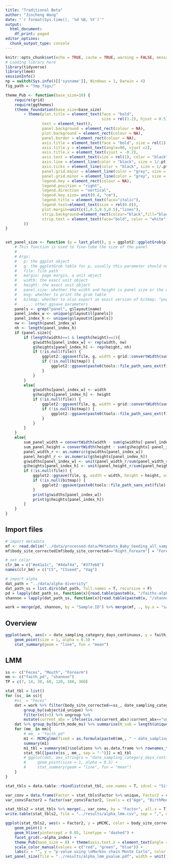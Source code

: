 ```yaml
---
title: "Traditional Beta"
author: "Jincheng Wang"
date: "`r format(Sys.time(), '%d %B, %Y')`"
output:
  html_document:
    df_print: paged
editor_options:
  chunk_output_type: console
---
```


```r
knitr::opts_chunk$set(echo = TRUE, cache = TRUE, warning = FALSE, message = FALSE)
# Loading library here
library(tidyverse)
library(lme4)
sessionInfo()
np = switch(Sys.info()[['sysname']], Windows = 1, Darwin = 4)
fig_path = "tmp_figs/"
```

```r
theme_Pub <- function(base_size=10) {
    require(grid)
    require(ggthemes)
    (theme_foundation(base_size=base_size)
        + theme(plot.title = element_text(face = "bold",
                                          size = rel(1.2), hjust = 0.5),
                text = element_text(),
                panel.background = element_rect(colour = NA),
                plot.background = element_rect(colour = NA),
                panel.border = element_rect(colour = NA),
                axis.title = element_text(face = "bold", size = rel(1), color = "black"),
                axis.title.y = element_text(angle=90, vjust =2),
                axis.title.x = element_text(vjust = -0.2),
                axis.text = element_text(size = rel(1), color = "black"),
                axis.line = element_line(color = "black", size = 1/.pt),
                axis.ticks = element_line(color = "black", size = 1/.pt),
                panel.grid.major = element_line(color = "grey", size = 0.1),
                panel.grid.minor = element_line(color = "grey", size = 0.1),
                legend.key = element_rect(colour = NA),
                legend.position = "right",
                legend.direction = "vertical",
                legend.key.size= unit(0.4, "cm"),
                legend.title = element_text(face="italic"),
                legend.text=element_text(size = rel(0.8)),
                plot.margin=unit(c(1,0.5,0.5,0.5),"lines"),
                strip.background=element_rect(colour="black",fill="black"),
                strip.text = element_text(face="bold", color = "white", size = rel(1))
        ))
}


set_panel_size <- function (p = last_plot(), g = ggplot2::ggplotGrob(p), file = NULL, margin = unit(1, "mm"), width = unit(4, "cm"), height = unit(4, "cm"), panel.size = T, msg = F, bitmap = "png", useDingbats = F, ...) {
    # This function is used to fine-tube the size of the panel
    #
    # Args:
    #   p: the ggplot object
    #   g: the ggplotGrob table for p, usually this parameter should not be changed
    #   file: file path
    #   margin: page margin, a unit object
    #   width: the exact unit object
    #   height: the exact unit object
    #   panel.size: whether the width and height is panel size or the overall graph
    #   msg: whether to print the grob table
    #   bitmap: whether to also export an exact version of bitmap: "png", "tiff", NULL
    #   ...: other ggsave parameters
    panels <- grep("panel", g$layout$name)
    panel_index_w <- unique(g$layout$l[panels])
    panel_index_h <- unique(g$layout$t[panels])
    nw <- length(panel_index_w)
    nh <- length(panel_index_h)
    if (panel.size){
        if (length(width)==1 & length(height)==1){
            g$widths[panel_index_w] <- rep(width, nw)
            g$heights[panel_index_h] <- rep(height, nh)
            if (!is.null(file)) {
                ggplot2::ggsave(file, g, width = grid::convertWidth(sum(g$widths) + 2 * margin, unitTo = "in", valueOnly = TRUE), height = grid::convertHeight(sum(g$heights) + 2 * margin, unitTo = "in", valueOnly = TRUE), useDingbats = useDingbats, ...)
                if (!is.null(bitmap)) {
                    ggplot2::ggsave(paste0(tools::file_path_sans_ext(file), ".", bitmap), g, width = grid::convertWidth(sum(g$widths) + 2 * margin, unitTo = "in", valueOnly = TRUE), height = grid::convertHeight(sum(g$heights) + 2 * margin, unitTo = "in", valueOnly = TRUE),  dpi = 600, ...)
                }
            }
        }
        else{
            g$widths[panel_index_w] <- width
            g$heights[panel_index_h] <- height
            if (!is.null(file)) {
                ggplot2::ggsave(file, g, width = grid::convertWidth(sum(g$widths) + 2 * margin, unitTo = "in", valueOnly = TRUE), height = grid::convertHeight(sum(g$heights) + 2 * margin, unitTo = "in", valueOnly = TRUE), useDingbats = useDingbats, ...)
                if (!is.null(bitmap)) {
                    ggplot2::ggsave(paste0(tools::file_path_sans_ext(file), ".", bitmap), g, width = grid::convertWidth(sum(g$widths) + 2 * margin, unitTo = "in", valueOnly = TRUE), height = grid::convertHeight(sum(g$heights) + 2 * margin, unitTo = "in", valueOnly = TRUE),  dpi = 600, ...)
                }
            }
        }
    }
    else{
        sum_panel_width = convertWidth(width - sum(g$widths[-panel_index_w]) - 2 * margin, unitTo = "in", valueOnly = TRUE)
        sum_panel_height = convertWidth(height - sum(g$heights[-panel_index_h]) - 2 * margin, unitTo = "in", valueOnly = TRUE)
        panel_width_r <- as.numeric(g$widths[panel_index_w])
        panel_height_r <- as.numeric(g$heights[panel_index_h])
        g$widths[panel_index_w] <- unit(panel_width_r/sum(panel_width_r)*sum_panel_width, units = "in")
        g$heights[panel_index_h] <- unit(panel_height_r/sum(panel_height_r)*sum_panel_height, units = "in")
        if (!is.null(file)) {
            ggplot2::ggsave(file, g, width = width, height = height, useDingbats = useDingbats, ...)
            if (!is.null(bitmap)) {
                ggplot2::ggsave(paste0(tools::file_path_sans_ext(file), ".", bitmap), g, width = grid::convertWidth(sum(g$widths) + 2 * margin, unitTo = "in", valueOnly = TRUE), height = grid::convertHeight(sum(g$heights) + 2 * margin, unitTo = "in", valueOnly = TRUE),  dpi = 600, ...)
            }
            print(g$widths[panel_index_w])
            print(g$heights[panel_index_h])
        }
    }
}

```

## Import files
```r
# import metadata
mf <- read.delim("../data/processed-data/Metadata_Baby_Seeding_all_samples_final.txt", header = T, sep = "\t", na.strings = c("", "NA"), stringsAsFactors = F)
mf$body_site_corrected[mf$body_site_corrected=="Right_Forearm"] = "Forearm"

# set color
clr_bm = c("#e41a1c", "#4daf4a", "#377eb8")
names(clr_bm) = c("CS", "CSseed", "Vag")

# import alpha
dat_path = "../data/alpha-diversity"
dat_path_ss = list.dirs(dat_path, full.names = T, recursive = F)
pd = lapply(dat_path_ss, function(x){read.table(paste0(x, "/faiths-alpha.tsv"), header = T, sep = "\t", na.strings = c("", "NA"), stringsAsFactors = F) %>% select(1, 2)}) %>% data.table::rbindlist(., use.names = T)
shannon = lapply(dat_path_ss, function(x){read.table(paste0(x, "/shannon-alpha.tsv"), header = T, sep = "\t", na.strings = c("", "NA"), stringsAsFactors = F) %>% select(1, 2)}) %>% data.table::rbindlist(., use.names = T)

work = merge(pd, shannon, by = "Sample.ID") %>% merge(mf, ., by.x = "sample_name", by.y = "Sample.ID" ) %>% ungroup
```

## Overview
```r
ggplot(work, aes(x = date_sampling_category_days_continuous, y = faith_pd, color = birth_mode_ms)) +
    geom_point(size = 1, alpha = 0.5) +
    stat_summary(geom = "line", fun = "mean")
```

## LMM
```r
ss <- c("Feces", "Mouth", "Forearm")
mm <- c("faith_pd", "shannon")
TP = c(7, 14, 30, 60, 120, 180, 360)

stat_tbl = list()
for (ss_ in ss){
    #ss_ = "Feces"
    dat = work %>% filter(body_site_corrected==ss_, date_sampling_category_days_continuous %in% TP) %>%
        group_by(subjectid_unique) %>%
        filter(n()>3) %>% ungroup %>%
        mutate(current_abx = ifelse(is.na(current_abx)|current_abx=="unknown", "No", current_abx), current_breast_feeding = ifelse(is.na(current_breast_feeding), "No", current_breast_feeding), mother_prenatal_gbs = ifelse(is.na(mother_prenatal_gbs)|mother_prenatal_gbs=="unknown", "No", mother_prenatal_gbs), birth_mode_ms = factor(birth_mode_ms, levels = c("Vag", "CS", "CSseed")))
    dat %>% group_by(birth_mode_ms) %>% summarise(N_sub = length(unique(subjectid_unique)))
    for (mm_ in mm){
        # mm_ = "faith_pd"
        m1 <- MCMCglmm(fixed = as.formula(paste0(mm_, " ~ date_sampling_category_days_continuous + birth_mode_ms + current_abx + current_breast_feeding + baby_sex + mother_prenatal_gbs")), random = ~country + subjectid_unique, data = dat)
        summary(m1)
        m1_tbl = summary(m1)$solutions %>% as.data.frame %>% rownames_to_column(var = "Factor")
        stat_tbl[[paste(ss_, mm_, sep = "-")]] = m1_tbl
        # ggplot(dat, aes_string(x = "date_sampling_category_days_continuous", y = mm_, color = "birth_mode_ms")) +
        #     geom_point(size = 1, alpha = 0.5) +
        #     stat_summary(geom = "line", fun = "mean")
    }
}

stat_tbls = data.table::rbindlist(stat_tbl, use.names = T, idcol = "Site_Index") %>% separate(Site_Index, into = c("body_site_corrected", "alpha_index"), sep = "-") %>% filter(!grepl("Intercept", Factor)) 

var_conv = data.frame(Factor = stat_tbls$Factor %>% unique, Factor2 = c("Age", "BirthMode-Cesarean.Vaginal", "BirthMode-Cesarean-seeded.Vaginal", "Antibiotics", "BreastFeeding", "Baby Sex", "Prenatal GBS"))
var_conv$Factor2 = factor(var_conv$Factor2, levels = c("Age", "BirthMode-Cesarean.Vaginal", "BirthMode-Cesarean-seeded.Vaginal", "Antibiotics", "BreastFeeding", "Baby Sex", "Prenatal GBS"))

stat_tbls2 = stat_tbls %>% merge(., var_conv, by = "Factor", all.x = T)
write.table(stat_tbls2, file = "../results/alpha_lmm.csv", sep = ",", quote = F, row.names = F)

ggplot(stat_tbls2, aes(x = Factor2, y = pMCMC, color = body_site_corrected)) +
    geom_point() +
    geom_hline(yintercept = 0.05, linetype = "dashed") +
    facet_grid(.~alpha_index) +
    theme_Pub(base_size = 8) + theme(axis.text.x = element_text(angle = 90, hjust = 1)) +
    scale_color_manual(values = c("red", "green", "blue")) +
    labs(x = "", y = "p-value using \nMarkov chain Monte Carlo", color = "")
set_panel_size(file = "../results/alpha_lmm_pvalue.pdf", width = unit(1.8, "in"), height = unit(1.8, "in"))

```

